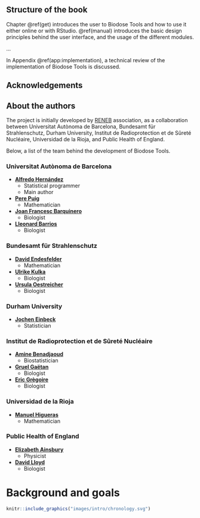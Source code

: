 ## Structure of the book {-}

Chapter \@ref(get) introduces the user to Biodose Tools and how to use it either online or with RStudio. \@ref(manual) introduces the basic design principles behind the user interface, and the usage of the different modules.

...

In Appendix \@ref(app:implementation), a technical review of the implementation of Biodose Tools is discussed.

## Acknowledgements {-}

## About the authors {-}

The project is initially developed by [RENEB](http://www.reneb.net) association, as a collaboration between Universitat Autònoma de Barcelona, Bundesamt für Strahlenschutz, Durham University, Institut de Radioprotection et de Sûreté Nucléaire, Universidad de la Rioja, and Public Health of England.

Below, a list of the team behind the development of Biodose Tools.

### Universitat Autònoma de Barcelona {-}
* **[Alfredo Hernández](http://aldomann.com)**
  * Statistical programmer
  * Main author
* **[Pere Puig](http://grupsderecerca.uab.cat/advancedstochasticmodelling/content/pere-puig)**
  * Mathematician
* **[Joan Francesc Barquinero](https://scholar.google.com/citations?user=jMLzrEQAAAAJ)**
  * Biologist
* **[Lleonard Barrios](https://www.researchgate.net/scientific-contributions/2058388356_Lleonard_Barrios)**
  * Biologist

### Bundesamt für Strahlenschutz {-}

* **[David Endesfelder](https://www.researchgate.net/profile/David_Endesfelder2)**
  * Mathematician
* **[Ulrike Kulka](https://www.researchgate.net/profile/Ulrike_Kulka)**
  * Biologist
* **[Ursula Oestreicher](https://www.researchgate.net/scientific-contributions/2121336457_Ursula_Oestreicher)**
  * Biologist

### Durham University {-}

* **[Jochen Einbeck](https://www.dur.ac.uk/research/directory/staff/?id=4542)**
  * Statistician

### Institut de Radioprotection et de Sûreté Nucléaire {-}

* **[Amine Benadjaoud](https://www.researchgate.net/profile/Mohamed_Benadjaoud)**
  * Biostatistician
* **[Gruel Gaëtan](https://www.researchgate.net/profile/Gruel_Gaetan)**
  * Biologist
* **[Eric Grègoire](https://www.researchgate.net/profile/Eric_Gregoire2)**
  * Biologist

### Universidad de la Rioja {-}

* **[Manuel Higueras](https://investigacion.unirioja.es/investigadores/1322/detalle)**
  * Mathematician

### Public Health of England {-}

* **[Elizabeth Ainsbury](https://www.phe-protectionservices.org.uk/cds/team/liz_ainsbury)**
  * Physicist
* **[David Lloyd](https://www.phe-protectionservices.org.uk/cds/team/david_lloyd)**
  * Biologist


# Background and goals {-}

```r
knitr::include_graphics("images/intro/chronology.svg")
```


